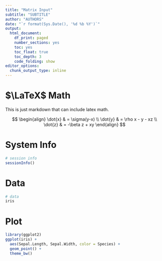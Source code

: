 ```yaml
---
title: "Matrix Input"
subtitle: "SUBTITLE"
author: "AUTHORS"
date: "`r format(Sys.Date(), '%d %b %Y')`"
output:
  html_document: 
    df_print: paged
    number_sections: yes
    toc: yes
    toc_float: true
    toc_depth: 3
    code_folding: show
editor_options:
  chunk_output_type: inline
---
```


# $\LaTeX$ Math

This is just markdown that can include latex math.

$$
\begin{align}
\dot{x} & = \sigma(y-x) \\
\dot{y} & = \rho x - y - xz \\
\dot{z} & = -\beta z + xy
\end{align}
$$

# System Info

```r
# session info
sessionInfo()
```

# Data

```r
# data
iris
```

# Plot

```r
library(ggplot2)
ggplot(iris) + 
  aes(Sepal.Length, Sepal.Width, color = Species) +
  geom_point() + 
  theme_bw()
```

